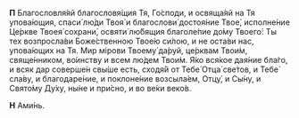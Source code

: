 **П** Благословля́яй благословя́щия Тя, Го́споди, и освяща́яй на Тя упова́ющия, спаси́ лю́ди Твоя́ и благослови́ достоя́ние Твое́, исполне́ние Це́ркве Твоея́ сохрани́, освяти́ лю́бящия благоле́пие до́му Твоего́: Ты тех возпросла́ви Боже́ственною Твое́ю си́лою, и не оста́ви нас, упова́ющих на Тя. Мир мiрови Твоему́ да́руй, це́рквам Твои́м, свяще́нником, во́инству и всем лю́дем Твои́м. Я́ко вся́кое дая́ние бла́го, и всяк дар соверше́н свы́ше есть, сходя́й от Тебе́ Отца́ све́тов, и Тебе́ сла́ву, и благодаре́ние, и поклоне́ние возсыла́ем, Отцу́, и Сы́ну, и Свято́му Ду́ху, ны́не и при́сно, и во ве́ки веко́в.

**Н** Ами́нь.
